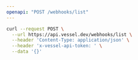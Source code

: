 ```yaml
---
openapi: "POST /webhooks/list"
---
```


<RequestExample>

```bash Request
curl --request POST \
  --url https://api.vessel.dev/webhooks/list \
  --header 'Content-Type: application/json' \
  --header 'x-vessel-api-token: ' \
  --data '{}'
```

</RequestExample>
